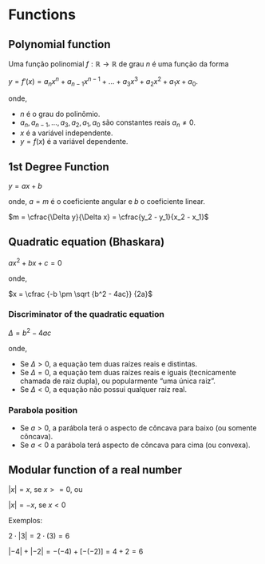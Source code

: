 # Functions

## Polynomial function

Uma função polinomial $f : \mathbb{R} \rightarrow \mathbb{R}$ de grau $n$ é uma função da forma

$y = f'(x) = a_{n} x^{n} + a_{n-1} x^{n-1} + \dots + a_{3} x^{3} + a_{2} x^{2} + a_{1} x + a_{0}$.

onde,

* $n$ é o grau do polinômio.
* $a_{n}, a_{n-1}, \dots , a_{3}, a_{2}, a_{1}, a_{0}$ são constantes reais $a_{n} \neq 0$.
* $x$ é a variável independente.
* $y = f(x)$ é a variável dependente.

## 1st Degree Function

$y = ax + b$

onde, $a = m$ é o coeficiente angular e $b$ o coeficiente linear.

$m = \cfrac{\Delta y}{\Delta x} = \cfrac{y_2 - y_1}{x_2 - x_1}$

## Quadratic equation (Bhaskara)

$ax^{2} + bx + c = 0$

onde,

$x = \cfrac {-b \pm \sqrt {b^2 - 4ac}} {2a}$

### Discriminator of the quadratic equation

$\Delta = b^{2} - 4ac$

onde,

* Se $\Delta > 0$, a equação tem duas raízes reais e distintas.
* Se $\Delta = 0$, a equação tem duas raízes reais e iguais (tecnicamente chamada de raiz dupla), ou popularmente "uma única raiz".
* Se $\Delta < 0$, a equação não possui qualquer raiz real.

### Parabola position

* Se $a > 0$, a parábola terá o aspecto de côncava para baixo (ou somente côncava).
* Se $a < 0$ a parábola terá aspecto de côncava para cima (ou convexa).

## Modular function of a real number

$|x| = x$, se $x >= 0$, ou

$|x| = -x$, se $x < 0$

Exemplos:

$2 \cdot |3| = 2 \cdot (3) = 6$

$|-4| + |-2| = -(-4) + [- (-2)] = 4 + 2 = 6$
